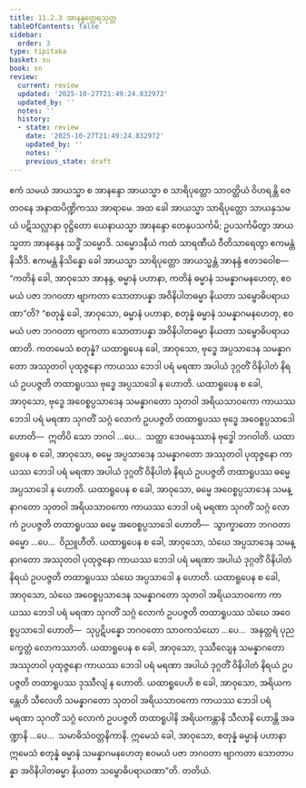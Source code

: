 ```yaml
---
title: 11.2.3 အာနန္ဒတ္ထေရသုတ္တ
tableOfContents: false
sidebar:
  order: 3
type: tipitaka
basket: su
book: sn
review:
  current: review
  updated: '2025-10-27T21:49:24.832972'
  updated_by: ''
  notes: ''
  history:
  - state: review
    date: '2025-10-27T21:49:24.832972'
    updated_by: ''
    notes: ''
    previous_state: draft
---
```



<ReviewStatus review={frontmatter.review} showDetails={true} />

<HypothesisAnnotation frontmatter={frontmatter} />

<DynamicBreadcrumb />

<Division number="1009" book="sn" e="ch" v="18" p="431">

<Paragraph number="1873" book="sn">
ဧကံ သမယံ အာယသ္မာ စ အာနန္ဒော အာယသ္မာ စ သာရိပုတ္တော သာဝတ္ထိယံ ဝိဟရန္တိ ဇေတဝနေ အနာထပိဏ္ဍိကဿ အာရာမေ. အထ ခေါ အာယသ္မာ သာရိပုတ္တော သာယနှသမယံ ပဋိသလ္လာနာ ဝုဋ္ဌိတော ယေနာယသ္မာ အာနန္ဒော တေနုပသင်္ကမိ; ဥပသင်္ကမိတွာ အာယသ္မတာ အာနန္ဒေန သဒ္ဓိံ သမ္မောဒိ. သမ္မောဒနီယံ ကထံ သာရဏီယံ ဝီတိသာရေတွာ ဧကမန္တံ နိသီဒိ. ဧကမန္တံ နိသိန္နော ခေါ အာယသ္မာ သာရိပုတ္တော အာယသ္မန္တံ အာနန္ဒံ ဧတဒဝေါစ—  “ကတိနံ ခေါ, အာဝုသော အာနန္ဒ, ဓမ္မာနံ ပဟာနာ, ကတိနံ ဓမ္မာနံ သမန္နာဂမနဟေတု, ဧဝမယံ ပဇာ ဘဂဝတာ ဗျာကတာ သောတာပန္နာ အဝိနိပါတဓမ္မာ နိယတာ သမ္ဗောဓိပရာယဏာ”တိ? “စတုန္နံ ခေါ, အာဝုသော, ဓမ္မာနံ ပဟာနာ, စတုန္နံ ဓမ္မာနံ သမန္နာဂမနဟေတု, ဧဝမယံ ပဇာ ဘဂဝတာ ဗျာကတာ သောတာပန္နာ အဝိနိပါတဓမ္မာ နိယတာ သမ္ဗောဓိပရာယဏာတိ.
</Paragraph>

<Paragraph number="1874" book="sn">
ကတမေသံ စတုန္နံ? ယထာရူပေန ခေါ, အာဝုသော, ဗုဒ္ဓေ အပ္ပသာဒေန သမန္နာဂတော အဿုတဝါ ပုထုဇ္ဇနော ကာယဿ ဘေဒါ ပရံ မရဏာ အပါယံ ဒုဂ္ဂတိံ ဝိနိပါတံ နိရယံ ဥပပဇ္ဇတိ တထာရူပဿ ဗုဒ္ဓေ အပ္ပသာဒေါ န ဟောတိ. ယထာရူပေန စ ခေါ, အာဝုသော, ဗုဒ္ဓေ အဝေစ္စပ္ပသာဒေန သမန္နာဂတော သုတဝါ အရိယသာဝကော ကာယဿ ဘေဒါ ပရံ မရဏာ သုဂတိံ သဂ္ဂံ လောကံ ဥပပဇ္ဇတိ တထာရူပဿ ဗုဒ္ဓေ အဝေစ္စပ္ပသာဒေါ ဟောတိ—  ဣတိပိ သော ဘဂဝါ …ပေ…  သတ္ထာ ဒေဝမနုဿာနံ ဗုဒ္ဓေါ ဘဂဝါတိ.
</Paragraph>

<Paragraph number="1875" book="sn">
ယထာရူပေန စ ခေါ, အာဝုသော, ဓမ္မေ အပ္ပသာဒေန သမန္နာဂတော အဿုတဝါ ပုထုဇ္ဇနော ကာယဿ ဘေဒါ ပရံ မရဏာ အပါယံ ဒုဂ္ဂတိံ ဝိနိပါတံ နိရယံ ဥပပဇ္ဇတိ တထာရူပဿ ဓမ္မေ အပ္ပသာဒေါ န ဟောတိ. ယထာရူပေန စ ခေါ, အာဝုသော, ဓမ္မေ အဝေစ္စပ္ပသာဒေန သမန္နာဂတော သုတဝါ အရိယသာဝကော ကာယဿ ဘေဒါ ပရံ မရဏာ သုဂတိံ သဂ္ဂံ လောကံ ဥပပဇ္ဇတိ တထာရူပဿ ဓမ္မေ အဝေစ္စပ္ပသာဒေါ ဟောတိ—  သွာက္ခာတော ဘဂဝတာ ဓမ္မော …ပေ…  ဝိညူဟီတိ.
</Paragraph>

<Paragraph number="1876" book="sn">
ယထာရူပေန စ ခေါ, အာဝုသော, သံဃေ အပ္ပသာဒေန သမန္နာဂတော အဿုတဝါ ပုထုဇ္ဇနော ကာယဿ ဘေဒါ ပရံ မရဏာ အပါယံ ဒုဂ္ဂတိံ ဝိနိပါတံ နိရယံ ဥပပဇ္ဇတိ တထာရူပဿ သံဃေ အပ္ပသာဒေါ န ဟောတိ. ယထာရူပေန စ ခေါ, အာဝုသော, သံဃေ အဝေစ္စပ္ပသာဒေန သမန္နာဂတော သုတဝါ အရိယသာဝကော ကာယဿ ဘေဒါ ပရံ မရဏာ သုဂတိံ သဂ္ဂံ လောကံ ဥပပဇ္ဇတိ တထာရူပဿ သံဃေ အဝေစ္စပ္ပသာဒေါ ဟောတိ—  သုပ္ပဋိပန္နော ဘဂဝတော သာဝကသံဃော …ပေ…  အနုတ္တရံ ပုညက္ခေတ္တံ လောကဿာတိ.
</Paragraph>

<Paragraph number="1877" book="sn">
ယထာရူပေန စ ခေါ, အာဝုသော, ဒုဿီလျေန သမန္နာဂတော အဿုတဝါ ပုထုဇ္ဇနော ကာယဿ ဘေဒါ ပရံ မရဏာ အပါယံ ဒုဂ္ဂတိံ ဝိနိပါတံ နိရယံ ဥပပဇ္ဇတိ တထာရူပဿ ဒုဿီလျံ န ဟောတိ. ယထာရူပေဟိ စ ခေါ, အာဝုသော, အရိယကန္တေဟိ သီလေဟိ သမန္နာဂတော သုတဝါ အရိယသာဝကော ကာယဿ ဘေဒါ ပရံ မရဏာ သုဂတိံ သဂ္ဂံ လောကံ ဥပပဇ္ဇတိ တထာရူပါနိ အရိယကန္တာနိ သီလာနိ ဟောန္တိ အခဏ္ဍာနိ …ပေ…  သမာဓိသံဝတ္တနိကာနိ. ဣမေသံ ခေါ, အာဝုသော, စတုန္နံ ဓမ္မာနံ ပဟာနာ ဣမေသံ စတုန္နံ ဓမ္မာနံ သမန္နာဂမနဟေတု ဧဝမယံ ပဇာ ဘဂဝတာ ဗျာကတာ သောတာပန္နာ အဝိနိပါတဓမ္မာ နိယတာ သမ္ဗောဓိပရာယဏာ”တိ.

</Paragraph>
</Division>

<Paragraph number="1878" type="center" book="sn">
တတိယံ.
</Paragraph>